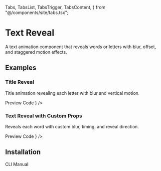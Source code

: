   Tabs,
  TabsList,
  TabsTrigger,
  TabsContent,
} from "@/components/site/tabs.tsx";


# Text Reveal

A text animation component that reveals words or letters with blur, offset, and staggered motion effects.

## Examples

### Title Reveal

Title animation revealing each letter with blur and vertical motion.

<Tabs defaultValue="preview" className="">
  <TabsList>
    <TabsTrigger value="preview">Preview</TabsTrigger>
    <TabsTrigger value="code">Code</TabsTrigger>
  </TabsList>
  <TabsContent value="preview">
    <ComponentRenderer reTrigger component={<TextRevealLetters />} />
  </TabsContent>
  <TabsContent value="code">
    <CodeBlock filePath="src/app/docs/text-reveal/text-reveal-letters.tsx" />
  </TabsContent>
</Tabs>

### Text Reveal with Custom Props

Reveals each word with custom blur, timing, and reveal direction.

<Tabs defaultValue="preview" className="">
  <TabsList>
    <TabsTrigger value="preview">Preview</TabsTrigger>
    <TabsTrigger value="code">Code</TabsTrigger>
  </TabsList>
  <TabsContent value="preview">
    <ComponentRenderer reTrigger component={<TextRevealWords />} />
  </TabsContent>
  <TabsContent value="code">
    <CodeBlock filePath="src/app/docs/text-reveal/text-reveal-words.tsx" />
  </TabsContent>
</Tabs>

## Installation

<Tabs defaultValue="cli" className="">
  <TabsList>
    <TabsTrigger value="cli">CLI</TabsTrigger>
    <TabsTrigger value="manual">Manual</TabsTrigger>
  </TabsList>
  <TabsContent value="cli">
    <Cli command={`npx shadcn@latest add "https://berlix.vercel.app/registry/text-reveal.json"`} />
  </TabsContent>

  <TabsContent value="manual">
    <CodeBlock filePath="src/components/core/text-reveal.tsx" />
  </TabsContent>
</Tabs>
